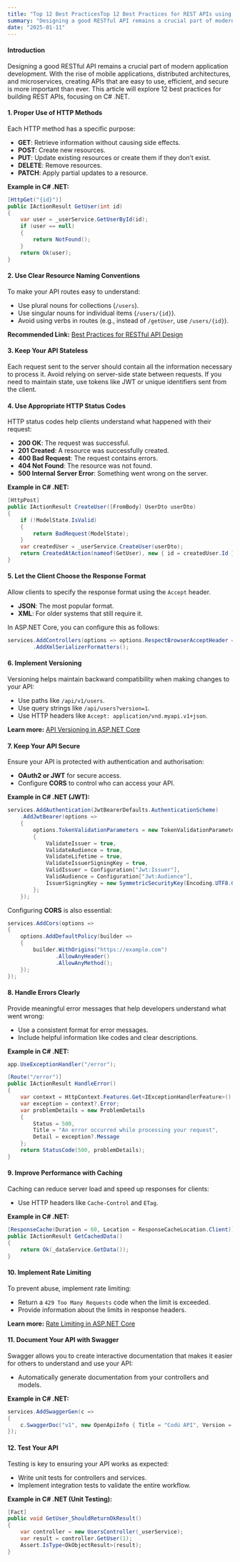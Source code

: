 ```yaml
---
title: "Top 12 Best PracticesTop 12 Best Practices for REST APIs using C# .NET"
summary: "Designing a good RESTful API remains a crucial part of modern application development. With the rise of mobile applications, distributed architectures, and microservices, creating APIs that are easy to use, efficient, and secure is more important than ever. This article will explore 12 best practices for building REST APIs, focusing on C# .NET."
date: "2025-01-11"
---
```




#### Introduction

Designing a good RESTful API remains a crucial part of modern application development. With the rise of mobile applications, distributed architectures, and microservices, creating APIs that are easy to use, efficient, and secure is more important than ever. This article will explore 12 best practices for building REST APIs, focusing on C# .NET. 

#### 1. Proper Use of HTTP Methods

Each HTTP method has a specific purpose:
- **GET**: Retrieve information without causing side effects.
- **POST**: Create new resources.
- **PUT**: Update existing resources or create them if they don’t exist.
- **DELETE**: Remove resources.
- **PATCH**: Apply partial updates to a resource.

**Example in C# .NET:**

```csharp
[HttpGet("{id}")]
public IActionResult GetUser(int id)
{
    var user = _userService.GetUserById(id);
    if (user == null)
    {
        return NotFound();
    }
    return Ok(user);
}
```

#### 2. Use Clear Resource Naming Conventions

To make your API routes easy to understand:
- Use plural nouns for collections (`/users`).
- Use singular nouns for individual items (`/users/{id}`).
- Avoid using verbs in routes (e.g., instead of `/getUser`, use `/users/{id}`).

**Recommended Link:** [Best Practices for RESTful API Design](https://www.oreilly.com/library/view/restful-web-services/9780596529260/ch04.html)

#### 3. Keep Your API Stateless

Each request sent to the server should contain all the information necessary to process it. Avoid relying on server-side state between requests. If you need to maintain state, use tokens like JWT or unique identifiers sent from the client.

#### 4. Use Appropriate HTTP Status Codes

HTTP status codes help clients understand what happened with their request:
- **200 OK**: The request was successful.
- **201 Created**: A resource was successfully created.
- **400 Bad Request**: The request contains errors.
- **404 Not Found**: The resource was not found.
- **500 Internal Server Error**: Something went wrong on the server.

**Example in C# .NET:**

```csharp
[HttpPost]
public IActionResult CreateUser([FromBody] UserDto userDto)
{
    if (!ModelState.IsValid)
    {
        return BadRequest(ModelState);
    }
    var createdUser = _userService.CreateUser(userDto);
    return CreatedAtAction(nameof(GetUser), new { id = createdUser.Id }, createdUser);
}
```

#### 5. Let the Client Choose the Response Format

Allow clients to specify the response format using the `Accept` header.
- **JSON**: The most popular format.
- **XML**: For older systems that still require it.

In ASP.NET Core, you can configure this as follows:

```csharp
services.AddControllers(options => options.RespectBrowserAcceptHeader = true)
        .AddXmlSerializerFormatters();
```

#### 6. Implement Versioning

Versioning helps maintain backward compatibility when making changes to your API:
- Use paths like `/api/v1/users`.
- Use query strings like `/api/users?version=1`.
- Use HTTP headers like `Accept: application/vnd.myapi.v1+json`.

**Learn more:** [API Versioning in ASP.NET Core](https://docs.microsoft.com/en-us/aspnet/core/web-api/)

#### 7. Keep Your API Secure

Ensure your API is protected with authentication and authorisation:
- **OAuth2 or JWT** for secure access.
- Configure **CORS** to control who can access your API.

**Example in C# .NET (JWT):**

```csharp
services.AddAuthentication(JwtBearerDefaults.AuthenticationScheme)
    .AddJwtBearer(options =>
    {
        options.TokenValidationParameters = new TokenValidationParameters
        {
            ValidateIssuer = true,
            ValidateAudience = true,
            ValidateLifetime = true,
            ValidateIssuerSigningKey = true,
            ValidIssuer = Configuration["Jwt:Issuer"],
            ValidAudience = Configuration["Jwt:Audience"],
            IssuerSigningKey = new SymmetricSecurityKey(Encoding.UTF8.GetBytes(Configuration["Jwt:Key"]))
        };
    });
```

Configuring **CORS** is also essential:

```csharp
services.AddCors(options =>
{
    options.AddDefaultPolicy(builder =>
    {
        builder.WithOrigins("https://example.com")
               .AllowAnyHeader()
               .AllowAnyMethod();
    });
});
```

#### 8. Handle Errors Clearly

Provide meaningful error messages that help developers understand what went wrong:
- Use a consistent format for error messages.
- Include helpful information like codes and clear descriptions.

**Example in C# .NET:**

```csharp
app.UseExceptionHandler("/error");

[Route("/error")]
public IActionResult HandleError()
{
    var context = HttpContext.Features.Get<IExceptionHandlerFeature>();
    var exception = context?.Error;
    var problemDetails = new ProblemDetails
    {
        Status = 500,
        Title = "An error occurred while processing your request",
        Detail = exception?.Message
    };
    return StatusCode(500, problemDetails);
}
```

#### 9. Improve Performance with Caching

Caching can reduce server load and speed up responses for clients:
- Use HTTP headers like `Cache-Control` and `ETag`.

**Example in C# .NET:**

```csharp
[ResponseCache(Duration = 60, Location = ResponseCacheLocation.Client)]
public IActionResult GetCachedData()
{
    return Ok(_dataService.GetData());
}
```

#### 10. Implement Rate Limiting

To prevent abuse, implement rate limiting:
- Return a `429 Too Many Requests` code when the limit is exceeded.
- Provide information about the limits in response headers.

**Learn more:** [Rate Limiting in ASP.NET Core](https://docs.microsoft.com/en-us/aspnet/core/performance/rate-limit)

#### 11. Document Your API with Swagger

Swagger allows you to create interactive documentation that makes it easier for others to understand and use your API:
- Automatically generate documentation from your controllers and models.

**Example in C# .NET:**

```csharp
services.AddSwaggerGen(c =>
{
    c.SwaggerDoc("v1", new OpenApiInfo { Title = "Codú API", Version = "v1" });
});
```

#### 12. Test Your API

Testing is key to ensuring your API works as expected:
- Write unit tests for controllers and services.
- Implement integration tests to validate the entire workflow.

**Example in C# .NET (Unit Testing):**

```csharp
[Fact]
public void GetUser_ShouldReturnOkResult()
{
    var controller = new UsersController(_userService);
    var result = controller.GetUser(1);
    Assert.IsType<OkObjectResult>(result);
}
```